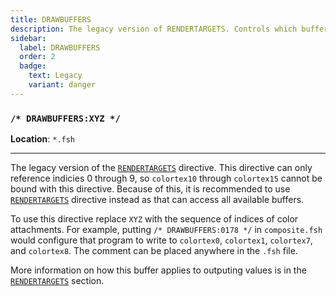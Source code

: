 ```yaml
---
title: DRAWBUFFERS
description: The legacy version of RENDERTARGETS. Controls which buffers a fragment program writes to.
sidebar:
  label: DRAWBUFFERS
  order: 2
  badge:
    text: Legacy
    variant: danger
---
```


### `/* DRAWBUFFERS:XYZ */`

**Location**: `*.fsh`

---

The legacy version of the [`RENDERTARGETS`](/current/reference/constants/rendertargets/) directive. This directive can only reference indicies 0 through 9, so `colortex10` through `colortex15` cannot be bound with this directive. Because of this, it is recommended to use [`RENDERTARGETS`](/current/reference/constants/rendertargets/) directive instead as that can access all available buffers.

To use this directive replace `XYZ` with the sequence of indices of color attachments. For example, putting `/* DRAWBUFFERS:0178 */` in `composite.fsh` would configure that program to write to `colortex0`, `colortex1`, `colortex7`, and `colortex8`. The comment can be placed anywhere in the `.fsh` file.

More information on how this buffer applies to outputing values is in the [`RENDERTARGETS`](/current/reference/constants/rendertargets/) section.